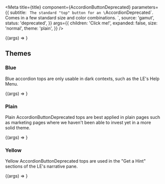 
<Meta
  title={title}
  component={AccordionButtonDeprecated}
  parameters={{
    subtitle: `
The standard "top" button for an \`AccordionDeprecated\`.
Comes in a few standard size and color combinations.
`,
    source: 'gamut',
    status: 'deprecated',
  }}
  args={{
    children: 'Click me!',
    expanded: false,
    size: 'normal',
    theme: 'plain',
  }}
/>

<Canvas>
  <Story name="AccordionButtonDeprecated">
    {(args) => <AccordionButtonDeprecated {...args} />}
  </Story>
</Canvas>

<PropsTable story="AccordionButtonDeprecated" />

## Themes

### Blue

Blue accordion tops are only usable in dark contexts, such as the LE's
Help Menu.

<Canvas className="dark">
  <Story name="Blue" args={{ expanded: true, theme: 'blue' }}>
    {(args) => <AccordionButtonDeprecated {...args} />}
  </Story>
</Canvas>

### Plain

Plain AccordionButtonDeprecated tops are best applied in plain pages such as marketing pages
where we haven't been able to invest yet in a more solid theme.

<Canvas>
  <Story name="Plain" args={{ expanded: true, theme: 'plain' }}>
    {(args) => <AccordionButtonDeprecated {...args} />}
  </Story>
</Canvas>

### Yellow

Yellow AccordionButtonDeprecated tops are used in the "Get a Hint" sections of the LE's
narrative pane.

<Canvas>
  <Story name="Yellow" args={{ expanded: true, theme: 'yellow' }}>
    {(args) => <AccordionButtonDeprecated {...args} />}
  </Story>
</Canvas>
